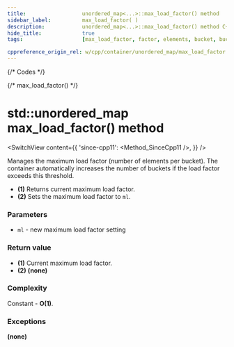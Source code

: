 ```yaml
---
title:					unordered_map<...>::max_load_factor() method
sidebar_label:			max_load_factor( )
description:			unordered_map<...>::max_load_factor() method C++ documentation
hide_title:				true
tags:					[max_load_factor, factor, elements, bucket, buckets]

cppreference_origin_rel: w/cpp/container/unordered_map/max_load_factor
---
```



{/* Codes */}

{/* max_load_factor() */}

# std::unordered_map max_load_factor() method

<SwitchView content={{
	'since-cpp11': <Method_SinceCpp11 />,
}} />

Manages the maximum load factor (number of elements per bucket).
The container automatically increases the number of buckets if the load factor exceeds this threshold.

 - **(1)** Returns current maximum load factor.
 - **(2)** Sets the maximum load factor to `ml`.

### Parameters

 - `ml` - new maximum load factor setting

### Return value

 - **(1)** Current maximum load factor.
 - **(2)** **(none)**

### Complexity

Constant - **O(1)**.

### Exceptions

**(none)**

<ImproveSection />
